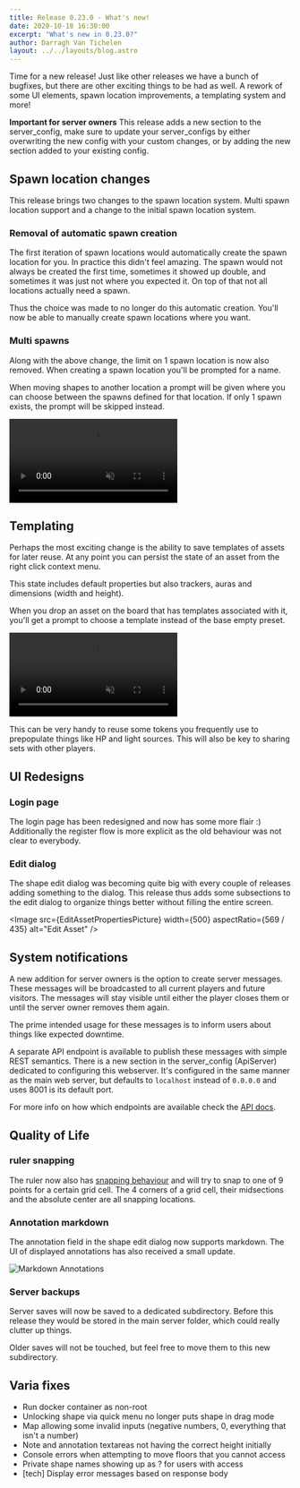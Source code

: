```yaml
---
title: Release 0.23.0 - What's new!
date: 2020-10-18 16:30:00
excerpt: "What's new in 0.23.0?"
author: Darragh Van Tichelen
layout: ../../layouts/blog.astro
---
```



Time for a new release! Just like other releases we have a bunch of bugfixes, but there are other exciting things to be had as well.
A rework of some UI elements, spawn location improvements, a templating system and more!

**Important for server owners** This release adds a new section to the server_config, make sure to update your server_configs by either overwriting the new config with your custom changes, or by adding the new section added to your existing config.

## Spawn location changes

This release brings two changes to the spawn location system. Multi spawn location support and a change to the initial spawn location system.

### Removal of automatic spawn creation

The first iteration of spawn locations would automatically create the spawn location for you.
In practice this didn't feel amazing. The spawn would not always be created the first time,
sometimes it showed up double, and sometimes it was just not where you expected it.
On top of that not all locations actually need a spawn.

Thus the choice was made to no longer do this automatic creation.
You'll now be able to manually create spawn locations where you want.

### Multi spawns

Along with the above change, the limit on 1 spawn location is now also removed.
When creating a spawn location you'll be prompted for a name.

When moving shapes to another location a prompt will be given where you can choose between the spawns defined for that location.
If only 1 spawn exists, the prompt will be skipped instead.

<video autoplay loop muted style="max-width: min(680px, 75vw);">
    <source src="/blog/release-0.23/spawn.webm" type="video/webm" />
    <source src="/blog/release-0.23/spawn.mp4" type="video/mp4" />
</video>

## Templating

Perhaps the most exciting change is the ability to save templates of assets for later reuse.
At any point you can persist the state of an asset from the right click context menu.

This state includes default properties but also trackers, auras and dimensions (width and height).

When you drop an asset on the board that has templates associated with it, you'll get a prompt to choose a template instead of the base empty preset.

<video autoplay loop muted style="max-width: min(680px, 75vw);">
    <source src="/blog/release-0.23/templates.webm" type="video/webm" />
    <source src="/blog/release-0.23/templates.mp4" type="video/mp4" />
</video>

This can be very handy to reuse some tokens you frequently use to prepopulate things like HP and light sources.
This will also be key to sharing sets with other players.

## UI Redesigns

### Login page

The login page has been redesigned and now has some more flair :)
Additionally the register flow is more explicit as the old behaviour was not clear to everybody.

### Edit dialog

The shape edit dialog was becoming quite big with every couple of releases adding something to the dialog.
This release thus adds some subsections to the edit dialog to organize things better without filling the entire screen.

<Image src={EditAssetPropertiesPicture} width={500} aspectRatio={569 / 435} alt="Edit Asset" />

## System notifications

A new addition for server owners is the option to create server messages.
These messages will be broadcasted to all current players and future visitors.
The messages will stay visible until either the player closes them or until the server owner removes them again.

The prime intended usage for these messages is to inform users about things like expected downtime.

A separate API endpoint is available to publish these messages with simple REST semantics.
There is a new section in the server_config (ApiServer) dedicated to configuring this webserver.
It's configured in the same manner as the main web server, but defaults to `localhost` instead of `0.0.0.0`
and uses 8001 is its default port.

For more info on how which endpoints are available check the [API docs](/docs/server/api/).

## Quality of Life

### ruler snapping

The ruler now also has [snapping behaviour](/docs/game/snapping/) and will try to snap to one of 9 points for a certain grid cell.
The 4 corners of a grid cell, their midsections and the absolute center are all snapping locations.

### Annotation markdown

The annotation field in the shape edit dialog now supports markdown.
The UI of displayed annotations has also received a small update.

![Markdown Annotations](./0.23/annotations.png)

### Server backups

Server saves will now be saved to a dedicated subdirectory.
Before this release they would be stored in the main server folder,
which could really clutter up things.

Older saves will not be touched, but feel free to move them to this new subdirectory.

## Varia fixes

- Run docker container as non-root
- Unlocking shape via quick menu no longer puts shape in drag mode
- Map allowing some invalid inputs (negative numbers, 0, everything that isn't a number)
- Note and annotation textareas not having the correct height initially
- Console errors when attempting to move floors that you cannot access
- Private shape names showing up as ? for users with access
- [tech] Display error messages based on response body
